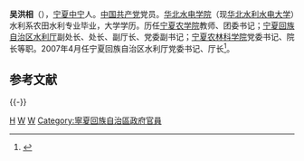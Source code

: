 '''吴洪相'''（{{bd|1956年|6月||catIdx=W吴}}），[[宁夏|宁夏]][[中宁|中宁]]人。[[中国共产党|中国共产党]]党员。[[华北水利水电大学|华北水电学院]]（现[[华北水利水电大学|华北水利水电大学]]）水利系农田水利专业毕业，大学学历。历任[[宁夏农学院|宁夏农学院]]教师、团委书记；[[宁夏回族自治区水利厅|宁夏回族自治区水利厅]]副处长、处长、副厅长、党委副书记；[[宁夏农林科学院|宁夏农林科学院]]党委书记、院长等职。2007年4月任宁夏回族自治区水利厅党委书记、厅长<ref>{{cite web|accessdate=2013-05-01|url=http://politics.people.com.cn/GB/41223/5722608.html|title=宁夏回族自治区第九届人民代表大会常务委员会第28次会议决定人事任免|publisher=[[人民网|人民网]]|archive-date=2016-03-04|archive-url=https://web.archive.org/web/20160304092011/http://politics.people.com.cn/GB/41223/5722608.html|dead-url=no}}</ref>。

==参考文献==
{{reflist|3}}

{{-}}
{{start box}}
{{s-gov}}
{{s-before|[[袁进琳|袁进琳]]}}
{{s-title|[[宁夏回族自治区水利厅|宁夏回族自治区水利厅]]厅长|2007年5月—}}
{{s-inc}}
{{end box}}

[[Category:吴姓|H]]
[[Category:中宁人|W]]
[[Category:华北水利水电学院校友|W]]
[[Category:寧夏回族自治區政府官員|Category:寧夏回族自治區政府官員]]